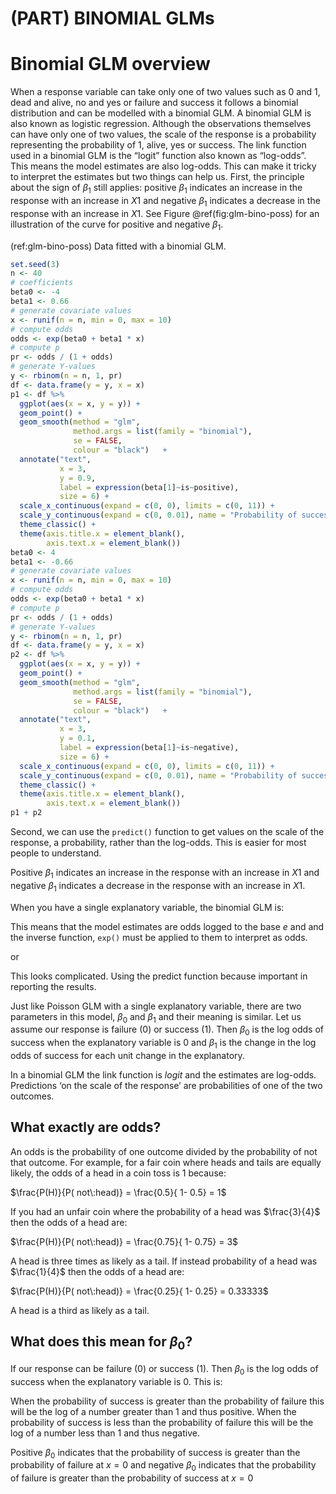 # (PART) BINOMIAL GLMs {-}

# Binomial GLM overview {#bino-glm-overview-5}

When a response variable can take only one of two values such as 0 and 1, dead and alive, no and yes or failure and success it follows a binomial distribution and can be modelled with a binomial GLM.  A binomial GLM is also known as logistic regression. 
Although the observations themselves can have only one of two values, the scale of the response is a probability representing the probability of 1, alive, yes or success. The link function used in a binomial GLM is the "logit" function also known as "log-odds". This means the model estimates are also log-odds. This can make it tricky to interpret the estimates but two things can help us. First, the principle about the sign of $\beta_{1}$ still applies: positive $\beta_{1}$ indicates an increase in the response with an increase in $X1$ and negative $\beta_{1}$ indicates a decrease in the response with an increase in $X1$. See Figure \@ref(fig:glm-bino-poss) for an illustration of the curve for positive and negative $\beta_{1}$.

(ref:glm-bino-poss) Data fitted with a binomial GLM.

```r
set.seed(3)
n <- 40
# coefficients
beta0 <- -4
beta1 <- 0.66
# generate covariate values
x <- runif(n = n, min = 0, max = 10)
# compute odds
odds <- exp(beta0 + beta1 * x)
# compute p
pr <- odds / (1 + odds)
# generate Y-values
y <- rbinom(n = n, 1, pr)
df <- data.frame(y = y, x = x)
p1 <- df %>% 
  ggplot(aes(x = x, y = y)) +
  geom_point() +
  geom_smooth(method = "glm", 
              method.args = list(family = "binomial"),
              se = FALSE,
              colour = "black")   +
  annotate("text", 
           x = 3, 
           y = 0.9, 
           label = expression(beta[1]~is~positive),
           size = 6) +
  scale_x_continuous(expand = c(0, 0), limits = c(0, 11)) +
  scale_y_continuous(expand = c(0, 0.01), name = "Probability of success") +
  theme_classic() +
  theme(axis.title.x = element_blank(),
        axis.text.x = element_blank())
beta0 <- 4
beta1 <- -0.66
# generate covariate values
x <- runif(n = n, min = 0, max = 10)
# compute odds
odds <- exp(beta0 + beta1 * x)
# compute p
pr <- odds / (1 + odds)
# generate Y-values
y <- rbinom(n = n, 1, pr)
df <- data.frame(y = y, x = x)
p2 <- df %>% 
  ggplot(aes(x = x, y = y)) +
  geom_point() +
  geom_smooth(method = "glm", 
              method.args = list(family = "binomial"),
              se = FALSE,
              colour = "black")   +
  annotate("text",
           x = 3, 
           y = 0.1,
           label = expression(beta[1]~is~negative),
           size = 6) +
  scale_x_continuous(expand = c(0, 0), limits = c(0, 11)) +
  scale_y_continuous(expand = c(0, 0.01), name = "Probability of success") +
  theme_classic() +
  theme(axis.title.x = element_blank(),
        axis.text.x = element_blank())
p1 + p2
```


Second, we can use the `predict()` function to get values on the scale of the response, a probability, rather than the log-odds. This is easier for most people to understand.

:::key
Positive $\beta_{1}$ indicates an increase in the response with an increase in $X1$ and negative $\beta_{1}$ indicates a decrease in the response with an increase in $X1$.
:::

When you have a single explanatory variable, the binomial GLM is:

\begin{equation}
ln\left(\frac{E(y_{i})}{1-E(y_{i})}\right)=\beta_{0}+\beta_{1}X1_{i}
(\#eq:glmbino)
\end{equation}

This means that the model estimates are odds logged to the base $e$ and and the inverse function, `exp()` must be applied to them to interpret as odds. 

\begin{equation}
\frac{E(y_{i})}{1-E(y_{i})}=exp(\beta_{0}+\beta_{1}X1_{i})
(\#eq:glmbino2)
\end{equation}

or

\begin{equation}
\frac{E(y_{i})}{1-E(y_{i})}=exp(\beta_{0}) \times exp(\beta_{1})^{X1_{i}}
(\#eq:glmbino3)
\end{equation}

This looks complicated. Using the predict function because important in reporting the results.

Just like Poisson GLM with a single explanatory variable, there are two parameters in this model, $\beta_{0}$ and $\beta_{1}$ and their meaning is similar. Let us assume our response is failure (0) or success (1). Then $\beta_{0}$ is the log odds of success when the explanatory variable is 0 and $\beta_{1}$ is the change in the log odds of success for each unit change in the explanatory.

:::key
In a binomial GLM the link function is $logit$ and the estimates are log-odds. Predictions 'on the scale of the response' are probabilities of one of the two outcomes.
:::

## What exactly are odds? {#bino-odds-5}

An odds is the probability of one outcome divided by the probability of not that outcome. For example, for a fair coin where heads and tails are equally likely, the odds of a head in a coin toss is 1 because:

$\frac{P(H)}{P( not\:head)} = \frac{0.5}{ 1- 0.5} = 1$

If you had an unfair coin where the probability of a head was $\frac{3}{4}$ then the odds of a head are:

$\frac{P(H)}{P( not\:head)} = \frac{0.75}{ 1- 0.75} = 3$

A head is three times as likely as a tail. If instead probability of a head was $\frac{1}{4}$ then the odds of a head are:

$\frac{P(H)}{P( not\:head)} = \frac{0.25}{ 1- 0.25} = 0.33333$

A head is a third as likely as a tail.

## What does this mean for $\beta_{0}$? {#bino-b0-odds-5}

If our response can be failure (0) or success (1). Then $\beta_{0}$ is the log odds of success when the explanatory variable is 0. This is: 

\begin{equation}
ln\left(\frac{P(success)}{P(failure)}\right)
(\#eq:glmbino4)
\end{equation}

When the probability of success is greater than the probability of failure this will be the log of a number greater than 1 and thus positive. 
When the probability of success is less than the probability of failure this will be the log of a number less than 1 and thus negative. 

:::key
Positive $\beta_{0}$ indicates that the probability of success is greater than the probability of failure at $x = 0$ and negative $\beta_{0}$ indicates that the probability of failure is greater than the probability of success at $x = 0$
:::
